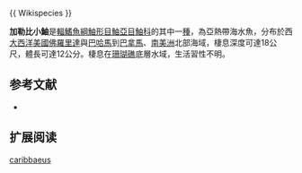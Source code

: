 {{Speciesbox
| name = 加勒比小鮋
| image = Scorpaenodes caribbaeus - pone.0010676.g044.png
| image_width = 250px
| status = NE
| status_system = IUCN3.1
| genus = Scorpaenodes
| species = caribbaeus
| authority =  [[Meek_&_Hildebrand|Meek & Hildebrand]], 1928 
| synonyms = *''Scorpaenodes caraibbaeus,Meek & Hildebrand, 1928''
}}{{ Wikispecies }}

'''加勒比小鮋'''是[[輻鰭魚綱|輻鰭魚綱]][[鮋形目|鮋形目]][[鮋亞目|鮋亞目]][[鮋科|鮋科]]的其中一[[種|種]]，為亞熱帶海水魚，分布於西[[大西洋|大西洋]][[美國|美國]][[佛羅里達|佛羅里達]]與[[巴哈馬|巴哈馬]]到[[巴拿馬|巴拿馬]]、[[南美洲|南美洲]]北部海域，棲息深度可達18公尺，體長可達12公分。棲息在[[珊瑚礁|珊瑚礁]]底層水域，生活習性不明。
==参考文献==
*{{FishBase_species|genus=Scorpaenodes|species=caribbaeus|year=2014|month=7}}

== 扩展阅读 ==
{{refbegin}}
{{wikispecies-inline|Scorpaenodes caribbaeus|加勒比小鮋}}
{{refend}}
{{Taxonbar|from=Q1851185}}

[[Category:小鮋屬|caribbaeus]]


{{鮋形目小作品}}